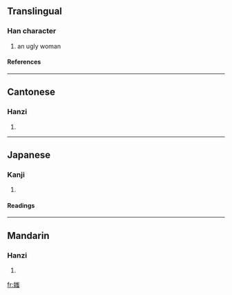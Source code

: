 ==Translingual==
===Han character===
{{Han char|rn=38|rad=女|as=10|sn=13|four=4743<sub>6</sub>|canj=女山一戈 (VUMI)}}
# an ugly woman
====References====
{{Han ref|kx=0268.110|dkj=06579|dj=0535.330|hdz=21074.100|uh=5AB8|ud=23224|bh=DCF7|bd=56567}}
----
==Cantonese==
===Hanzi===
{{yue-hanzi|jyut=|y=chi1}}
# {{defn|Cantonese}}
----
==Japanese==
===Kanji===
{{ja-kanji|grade=|rs=女10}}
# {{defn|Japanese}} 
====Readings====
{{ja-readings|on=[[し]] (shi)|kun=[[あなどる]] (anadoru), [[おろか]] (oroka), [[みにくい]] (minikui), [[みだる]] (midaru)}}
----
==Mandarin==
===Hanzi===
{{cmn-hanzi|pin=[[chī]] ([[chi1]])|wg=ch'ih<sup>1</sup>}}
# {{defn|Mandarin}}

[[fr:媸]]